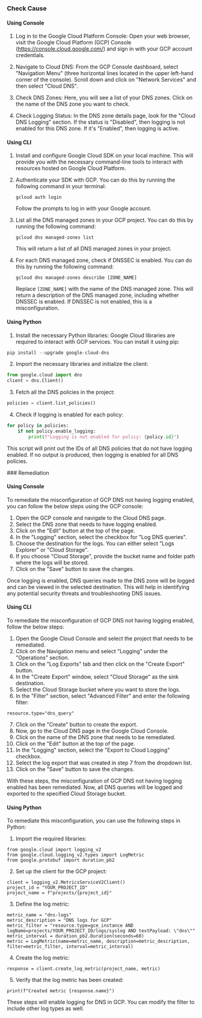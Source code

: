 

<Tabs><Tab title='Cause'>
### Check Cause

#### Using Console

1. Log in to the Google Cloud Platform Console: Open your web browser, visit the Google Cloud Platform (GCP) Console (https://console.cloud.google.com/) and sign in with your GCP account credentials.

2. Navigate to Cloud DNS: From the GCP Console dashboard, select "Navigation Menu" (three horizontal lines located in the upper left-hand corner of the console). Scroll down and click on "Network Services" and then select "Cloud DNS".

3. Check DNS Zones: Here, you will see a list of your DNS zones. Click on the name of the DNS zone you want to check.

4. Check Logging Status: In the DNS zone details page, look for the "Cloud DNS Logging" section. If the status is "Disabled", then logging is not enabled for this DNS zone. If it's "Enabled", then logging is active.

#### Using CLI

1. Install and configure Google Cloud SDK on your local machine. This will provide you with the necessary command-line tools to interact with resources hosted on Google Cloud Platform.

2. Authenticate your SDK with GCP. You can do this by running the following command in your terminal:
   ```
   gcloud auth login
   ```
   Follow the prompts to log in with your Google account.

3. List all the DNS managed zones in your GCP project. You can do this by running the following command:
   ```
   gcloud dns managed-zones list
   ```
   This will return a list of all DNS managed zones in your project.

4. For each DNS managed zone, check if DNSSEC is enabled. You can do this by running the following command:
   ```
   gcloud dns managed-zones describe [ZONE_NAME]
   ```
   Replace `[ZONE_NAME]` with the name of the DNS managed zone. This will return a description of the DNS managed zone, including whether DNSSEC is enabled. If DNSSEC is not enabled, this is a misconfiguration.

#### Using Python

1. Install the necessary Python libraries: Google Cloud libraries are required to interact with GCP services. You can install it using pip:

```python
pip install --upgrade google-cloud-dns
```

2. Import the necessary libraries and initialize the client:

```python
from google.cloud import dns
client = dns.Client()
```

3. Fetch all the DNS policies in the project:

```python
policies = client.list_policies()
```

4. Check if logging is enabled for each policy:

```python
for policy in policies:
    if not policy.enable_logging:
        print(f"Logging is not enabled for policy: {policy.id}")
```

This script will print out the IDs of all DNS policies that do not have logging enabled. If no output is produced, then logging is enabled for all DNS policies.

</Tab>

<Tab title='Remediation'>
### Remediation

#### Using Console

To remediate the misconfiguration of GCP DNS not having logging enabled, you can follow the below steps using the GCP console:

1. Open the GCP console and navigate to the Cloud DNS page.
2. Select the DNS zone that needs to have logging enabled.
3. Click on the "Edit" button at the top of the page.
4. In the "Logging" section, select the checkbox for "Log DNS queries".
5. Choose the destination for the logs. You can either select "Logs Explorer" or "Cloud Storage".
6. If you choose "Cloud Storage", provide the bucket name and folder path where the logs will be stored.
7. Click on the "Save" button to save the changes.

Once logging is enabled, DNS queries made to the DNS zone will be logged and can be viewed in the selected destination. This will help in identifying any potential security threats and troubleshooting DNS issues.

#### Using CLI

To remediate the misconfiguration of GCP DNS not having logging enabled, follow the below steps:

1. Open the Google Cloud Console and select the project that needs to be remediated.
2. Click on the Navigation menu and select "Logging" under the "Operations" section.
3. Click on the "Log Exports" tab and then click on the "Create Export" button.
4. In the "Create Export" window, select "Cloud Storage" as the sink destination.
5. Select the Cloud Storage bucket where you want to store the logs.
6. In the "Filter" section, select "Advanced Filter" and enter the following filter:

```
resource.type="dns_query"
```

7. Click on the "Create" button to create the export.
8. Now, go to the Cloud DNS page in the Google Cloud Console.
9. Click on the name of the DNS zone that needs to be remediated.
10. Click on the "Edit" button at the top of the page.
11. In the "Logging" section, select the "Export to Cloud Logging" checkbox.
12. Select the log export that was created in step 7 from the dropdown list.
13. Click on the "Save" button to save the changes.

With these steps, the misconfiguration of GCP DNS not having logging enabled has been remediated. Now, all DNS queries will be logged and exported to the specified Cloud Storage bucket.

#### Using Python

To remediate this misconfiguration, you can use the following steps in Python:

1. Import the required libraries:

```
from google.cloud import logging_v2
from google.cloud.logging_v2.types import LogMetric
from google.protobuf import duration_pb2
```

2. Set up the client for the GCP project:

```
client = logging_v2.MetricsServiceV2Client()
project_id = "YOUR_PROJECT_ID"
project_name = f"projects/{project_id}"
```

3. Define the log metric:

```
metric_name = "dns-logs"
metric_description = "DNS logs for GCP"
metric_filter = "resource.type=gce_instance AND logName=projects/YOUR_PROJECT_ID/logs/syslog AND textPayload: \"dns\""
metric_interval = duration_pb2.Duration(seconds=60)
metric = LogMetric(name=metric_name, description=metric_description, filter=metric_filter, interval=metric_interval)
```

4. Create the log metric:

```
response = client.create_log_metric(project_name, metric)
```

5. Verify that the log metric has been created:

```
print(f"Created metric {response.name}")
```

These steps will enable logging for DNS in GCP. You can modify the filter to include other log types as well.


</Tab>
</Tabs>